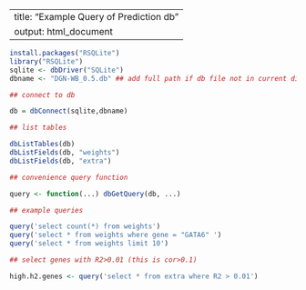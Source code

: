 
---
title: "Example Query of Prediction db"
output: html_document
---


```r

install.packages("RSQLite")
library("RSQLite")
sqlite <- dbDriver("SQLite")
dbname <- "DGN-WB_0.5.db" ## add full path if db file not in current directory

## connect to db

db = dbConnect(sqlite,dbname)

## list tables

dbListTables(db)
dbListFields(db, "weights")
dbListFields(db, "extra")

## convenience query function

query <- function(...) dbGetQuery(db, ...)

## example queries

query('select count(*) from weights')
query('select * from weights where gene = "GATA6" ')
query('select * from weights limit 10')

## select genes with R2>0.01 (this is cor>0.1)

high.h2.genes <- query('select * from extra where R2 > 0.01')

```
